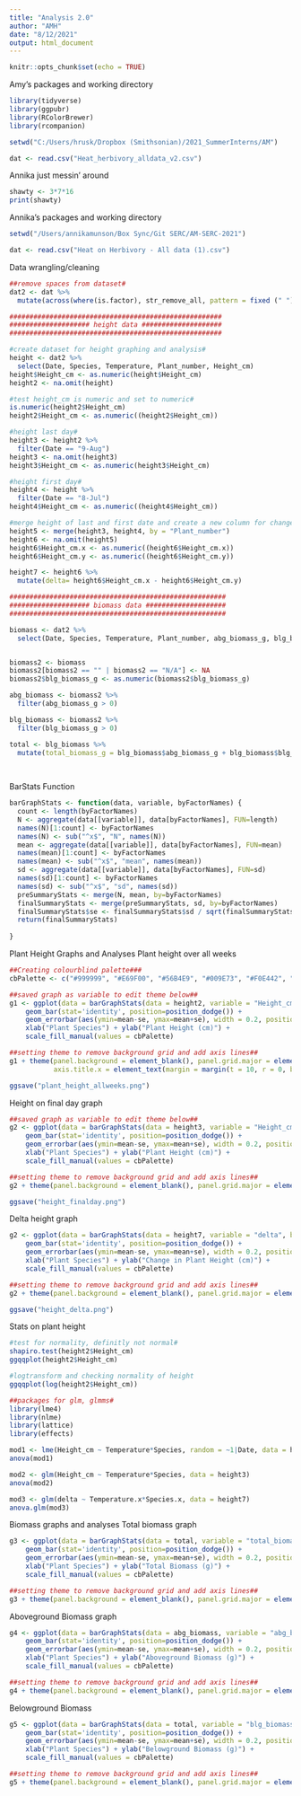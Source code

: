 ```yaml
---
title: "Analysis 2.0"
author: "AMH"
date: "8/12/2021"
output: html_document
---
```


```r
knitr::opts_chunk$set(echo = TRUE)
```


Amy's packages and working directory
```r
library(tidyverse)
library(ggpubr)
library(RColorBrewer)
library(rcompanion)

setwd("C:/Users/hrusk/Dropbox (Smithsonian)/2021_SummerInterns/AM")

dat <- read.csv("Heat_herbivory_alldata_v2.csv")


```


Annika just messin' around 
```r
shawty <- 3*7*16
print(shawty)
```

Annika's packages and working directory
```r
setwd("/Users/annikamunson/Box Sync/Git SERC/AM-SERC-2021")

dat <- read.csv("Heat on Herbivory - All data (1).csv")

```

Data wrangling/cleaning
```r
##remove spaces from dataset#
dat2 <- dat %>%
  mutate(across(where(is.factor), str_remove_all, pattern = fixed (" ")))

#####################################################
#################### height data ####################
#####################################################

#create dataset for height graphing and analysis#
height <- dat2 %>%
  select(Date, Species, Temperature, Plant_number, Height_cm)
height$Height_cm <- as.numeric(height$Height_cm)
height2 <- na.omit(height)

#test height_cm is numeric and set to numeric#
is.numeric(height2$Height_cm)
height2$Height_cm <- as.numeric((height2$Height_cm))

#height last day#
height3 <- height2 %>%
  filter(Date == "9-Aug")
height3 <- na.omit(height3)
height3$Height_cm <- as.numeric(height3$Height_cm)

#height first day#
height4 <- height %>%
  filter(Date == "8-Jul")
height4$Height_cm <- as.numeric((height4$Height_cm))

#merge height of last and first date and create a new column for change in height#
height5 <- merge(height3, height4, by = "Plant_number")
height6 <- na.omit(height5)
height6$Height_cm.x <- as.numeric((height6$Height_cm.x))
height6$Height_cm.y <- as.numeric((height6$Height_cm.y))

height7 <- height6 %>% 
  mutate(delta= height6$Height_cm.x - height6$Height_cm.y)

######################################################
#################### biomass data ####################
######################################################

biomass <- dat2 %>%
  select(Date, Species, Temperature, Plant_number, abg_biomass_g, blg_biomass_g)


biomass2 <- biomass
biomass2[biomass2 == "" | biomass2 == "N/A"] <- NA
biomass2$blg_biomass_g <- as.numeric(biomass2$blg_biomass_g)

abg_biomass <- biomass2 %>%
  filter(abg_biomass_g > 0)

blg_biomass <- biomass2 %>%
  filter(blg_biomass_g > 0)

total <- blg_biomass %>%
  mutate(total_biomass_g = blg_biomass$abg_biomass_g + blg_biomass$blg_biomass_g)
  
  
```

BarStats Function
```r

barGraphStats <- function(data, variable, byFactorNames) {
  count <- length(byFactorNames)
  N <- aggregate(data[[variable]], data[byFactorNames], FUN=length)
  names(N)[1:count] <- byFactorNames
  names(N) <- sub("^x$", "N", names(N))
  mean <- aggregate(data[[variable]], data[byFactorNames], FUN=mean)
  names(mean)[1:count] <- byFactorNames
  names(mean) <- sub("^x$", "mean", names(mean))
  sd <- aggregate(data[[variable]], data[byFactorNames], FUN=sd)
  names(sd)[1:count] <- byFactorNames
  names(sd) <- sub("^x$", "sd", names(sd))
  preSummaryStats <- merge(N, mean, by=byFactorNames)
  finalSummaryStats <- merge(preSummaryStats, sd, by=byFactorNames)
  finalSummaryStats$se <- finalSummaryStats$sd / sqrt(finalSummaryStats$N)
  return(finalSummaryStats)
  
}
```

Plant Height Graphs and Analyses
Plant height over all weeks
```r
##Creating colourblind palette###
cbPalette <- c("#999999", "#E69F00", "#56B4E9", "#009E73", "#F0E442", "#0072B2", "#D55E00", "#CC79A7")

##saved graph as variable to edit theme below##
g1 <- ggplot(data = barGraphStats(data = height2, variable = "Height_cm", byFactorNames = c("Species", "Temperature")), aes(x=Species, y=mean, fill = Temperature)) +
    geom_bar(stat='identity', position=position_dodge()) +
    geom_errorbar(aes(ymin=mean-se, ymax=mean+se), width = 0.2, position = position_dodge(0.9)) +
    xlab("Plant Species") + ylab("Plant Height (cm)") +
    scale_fill_manual(values = cbPalette) 

##setting theme to remove background grid and add axis lines##    
g1 + theme(panel.background = element_blank(), panel.grid.major = element_blank(), panel.grid.minor = element_blank(), axis.line = element_line(colour = "black"), text = element_text(size = 16),axis.title.y = element_text(margin = margin(t = 0, r = 10, b = 0, l = 0)),
           axis.title.x = element_text(margin = margin(t = 10, r = 0, b = 0, l = 0)))

ggsave("plant_height_allweeks.png")

```


Height on final day graph
```r
##saved graph as variable to edit theme below##
g2 <- ggplot(data = barGraphStats(data = height3, variable = "Height_cm", byFactorNames = c("Species", "Temperature")), aes(x=Species, y=mean, fill = Temperature)) +
    geom_bar(stat='identity', position=position_dodge()) +
    geom_errorbar(aes(ymin=mean-se, ymax=mean+se), width = 0.2, position = position_dodge(0.9)) +
    xlab("Plant Species") + ylab("Plant Height (cm)") +
    scale_fill_manual(values = cbPalette) 

##setting theme to remove background grid and add axis lines##    
g2 + theme(panel.background = element_blank(), panel.grid.major = element_blank(), panel.grid.minor = element_blank(), axis.line = element_line(colour = "black"), text = element_text(size = 16),axis.title.y = element_text(margin = margin(t = 0, r = 10, b = 0, l = 0)), axis.title.x = element_text(margin = margin(t = 10, r = 0, b = 0, l = 0)))

ggsave("height_finalday.png")
```
Delta height graph
```r
g2 <- ggplot(data = barGraphStats(data = height7, variable = "delta", byFactorNames = c("Species.x", "Temperature.x")), aes(x=Species.x, y=mean, fill = Temperature.x)) +
    geom_bar(stat='identity', position=position_dodge()) +
    geom_errorbar(aes(ymin=mean-se, ymax=mean+se), width = 0.2, position = position_dodge(0.9)) +
    xlab("Plant Species") + ylab("Change in Plant Height (cm)") +
    scale_fill_manual(values = cbPalette) 

##setting theme to remove background grid and add axis lines##    
g2 + theme(panel.background = element_blank(), panel.grid.major = element_blank(), panel.grid.minor = element_blank(), axis.line = element_line(colour = "black"), text = element_text(size = 16),axis.title.y = element_text(margin = margin(t = 0, r = 10, b = 0, l = 0)), axis.title.x = element_text(margin = margin(t = 10, r = 0, b = 0, l = 0)))

ggsave("height_delta.png")
```
Stats on plant height
```r

#test for normality, definitly not normal#
shapiro.test(height2$Height_cm)
ggqqplot(height2$Height_cm)

#logtransform and checking normality of height
ggqqplot(log(height2$Height_cm))

##packages for glm, glmms#
library(lme4)
library(nlme)
library(lattice)
library(effects)

mod1 <- lme(Height_cm ~ Temperature*Species, random = ~1|Date, data = height2)
anova(mod1)

mod2 <- glm(Height_cm ~ Temperature*Species, data = height3)
anova(mod2)

mod3 <- glm(delta ~ Temperature.x*Species.x, data = height7)
anova.glm(mod3)

```

Biomass graphs and analyses
Total biomass graph
```r
g3 <- ggplot(data = barGraphStats(data = total, variable = "total_biomass_g", byFactorNames = c("Species", "Temperature")), aes(x=Species, y=mean, fill = Temperature)) +
    geom_bar(stat='identity', position=position_dodge()) +
    geom_errorbar(aes(ymin=mean-se, ymax=mean+se), width = 0.2, position = position_dodge(0.9)) +
    xlab("Plant Species") + ylab("Total Biomass (g)") +
    scale_fill_manual(values = cbPalette) 

##setting theme to remove background grid and add axis lines##    
g3 + theme(panel.background = element_blank(), panel.grid.major = element_blank(), panel.grid.minor = element_blank(), axis.line = element_line(colour = "black"), text = element_text(size = 16),axis.title.y = element_text(margin = margin(t = 0, r = 10, b = 0, l = 0)), axis.title.x = element_text(margin = margin(t = 10, r = 0, b = 0, l = 0)))


```

Aboveground Biomass graph
```r
g4 <- ggplot(data = barGraphStats(data = abg_biomass, variable = "abg_biomass_g", byFactorNames = c("Species", "Temperature")), aes(x=Species, y=mean, fill = Temperature)) +
    geom_bar(stat='identity', position=position_dodge()) +
    geom_errorbar(aes(ymin=mean-se, ymax=mean+se), width = 0.2, position = position_dodge(0.9)) +
    xlab("Plant Species") + ylab("Aboveground Biomass (g)") +
    scale_fill_manual(values = cbPalette) 

##setting theme to remove background grid and add axis lines##    
g4 + theme(panel.background = element_blank(), panel.grid.major = element_blank(), panel.grid.minor = element_blank(), axis.line = element_line(colour = "black"), text = element_text(size = 16),axis.title.y = element_text(margin = margin(t = 0, r = 10, b = 0, l = 0)), axis.title.x = element_text(margin = margin(t = 10, r = 0, b = 0, l = 0)))

```
Belowground Biomass
```r
g5 <- ggplot(data = barGraphStats(data = total, variable = "blg_biomass_g", byFactorNames = c("Species", "Temperature")), aes(x=Species, y=mean, fill = Temperature)) +
    geom_bar(stat='identity', position=position_dodge()) +
    geom_errorbar(aes(ymin=mean-se, ymax=mean+se), width = 0.2, position = position_dodge(0.9)) +
    xlab("Plant Species") + ylab("Belowground Biomass (g)") +
    scale_fill_manual(values = cbPalette) 

##setting theme to remove background grid and add axis lines##    
g5 + theme(panel.background = element_blank(), panel.grid.major = element_blank(), panel.grid.minor = element_blank(), axis.line = element_line(colour = "black"), text = element_text(size = 16),axis.title.y = element_text(margin = margin(t = 0, r = 10, b = 0, l = 0)), axis.title.x = element_text(margin = margin(t = 10, r = 0, b = 0, l = 0)))

```

